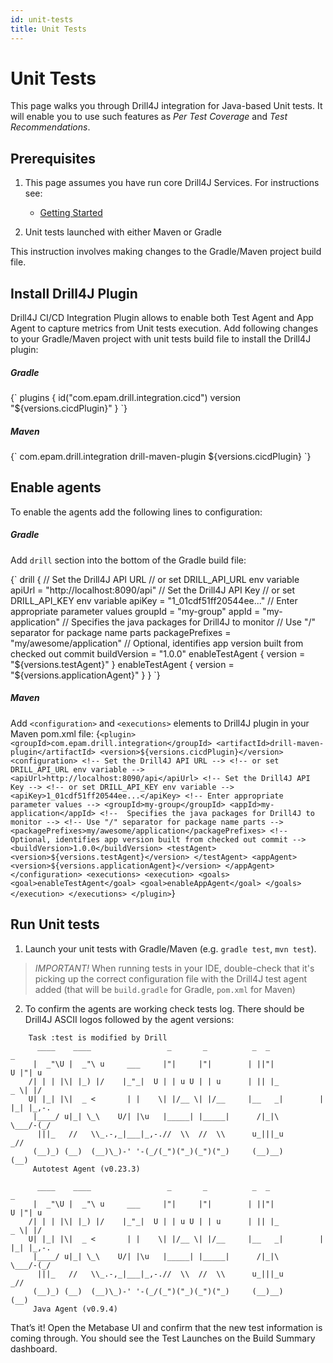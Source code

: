 ```yaml
---
id: unit-tests
title: Unit Tests
---
```


# Unit Tests


This page walks you through Drill4J integration for Java-based Unit tests.
It will enable you to use such features as _Per Test Coverage_ and _Test Recommendations_.

## Prerequisites

1. This page assumes you have run core Drill4J Services. For instructions see:

    - [Getting Started](/docs/getting-started/local-deployment)

2. Unit tests launched with either Maven or Gradle

This instruction involves making changes to the Gradle/Maven project build file.

## Install Drill4J Plugin

Drill4J CI/CD Integration Plugin allows to enable both Test Agent and App Agent to capture metrics from Unit tests execution.
Add following changes to your Gradle/Maven project with unit tests build file to install the Drill4J plugin:

##### Gradle
<Codeblock language="kotlin">
{`
plugins {
    id("com.epam.drill.integration.cicd") version "${versions.cicdPlugin}"
}
`}
</Codeblock>


##### Maven

<Codeblock language="xml">
{`
<build>
    <plugins>
        <plugin>
            <groupId>com.epam.drill.integration</groupId>
            <artifactId>drill-maven-plugin</artifactId>
            <version>${versions.cicdPlugin}</version>
            <configuration>
            </configuration>
        </plugin>
   </plugins>
</build>
`}
</Codeblock>

## Enable agents

To enable the agents add the following lines to configuration:

##### Gradle

Add `drill` section into the bottom of the Gradle build file:

<Codeblock language="groovy">
{`
drill {
    // Set the Drill4J API URL
    // or set DRILL_API_URL env variable
    apiUrl = "http://localhost:8090/api"
    // Set the Drill4J API Key
    // or set DRILL_API_KEY env variable
    apiKey = "1_01cdf51ff20544ee..."
    // Enter appropriate parameter values
    groupId = "my-group"
    appId = "my-application"
    // Specifies the java packages for Drill4J to monitor
    // Use "/" separator for package name parts
    packagePrefixes = "my/awesome/application"
    // Optional, identifies app version built from checked out commit
    buildVersion = "1.0.0"
    enableTestAgent {
        version = "${versions.testAgent}"
    }
    enableTestAgent {
        version = "${versions.applicationAgent}"
    }
}
`}
</Codeblock>

##### Maven
Add `<configuration>` and `<executions>` elements to Drill4J plugin in your Maven pom.xml file:
<Codeblock language="xml">
{`
<plugin>
    <groupId>com.epam.drill.integration</groupId>
    <artifactId>drill-maven-plugin</artifactId>
    <version>${versions.cicdPlugin}</version>
    <configuration>
        <!-- Set the Drill4J API URL -->
        <!-- or set DRILL_API_URL env variable -->
        <apiUrl>http://localhost:8090/api</apiUrl>
        <!-- Set the Drill4J API Key -->
        <!-- or set DRILL_API_KEY env variable -->
        <apiKey>1_01cdf51ff20544ee...</apiKey>
        <!-- Enter appropriate parameter values -->
        <groupId>my-group</groupId>
        <appId>my-application</appId>
        <!--  Specifies the java packages for Drill4J to monitor -->
        <!-- Use "/" separator for package name parts -->
        <packagePrefixes>my/awesome/application</packagePrefixes>
        <!-- Optional, identifies app version built from checked out commit -->
        <buildVersion>1.0.0</buildVersion>
        <testAgent>
            <version>${versions.testAgent}</version>
        </testAgent>
        <appAgent>
            <version>${versions.applicationAgent}</version>
        </appAgent>
    </configuration>
    <executions>
        <execution>
            <goals>
                <goal>enableTestAgent</goal>
                <goal>enableAppAgent</goal>
            </goals>
        </execution>
    </executions>
</plugin>
`}
</Codeblock>

## Run Unit tests

1. Launch your unit tests with Gradle/Maven (e.g. `gradle test`, `mvn test`).

> *IMPORTANT!*
When running tests in your IDE, double-check that it's picking up the correct configuration file with the Drill4J test agent added (that will be `build.gradle` for Gradle, `pom.xml` for Maven)

2. To confirm the agents are working check tests log.
There should be Drill4J ASCII logos followed by the agent versions:

```log
    Task :test is modified by Drill
      ____    ____                 _       _          _  _                _
     |  _"\U |  _"\ u     ___     |"|     |"|        | ||"|            U |"| u
    /| | | |\| |_) |/    |_"_|  U | | u U | | u      | || |_          _ \| |/
    U| |_| |\|  _ <       | |    \| |/__ \| |/__     |__   _|        | |_| |_,-.
     |____/ u|_| \_\    U/| |\u   |_____| |_____|      /|_|\          \___/-(_/
      |||_   //   \\_.-,_|___|_,-.//  \\  //  \\      u_|||_u          _//
     (__)_) (__)  (__)\_)-' '-(_/(_")("_)(_")("_)     (__)__)         (__)
     Autotest Agent (v0.23.3)

      ____    ____                 _       _          _  _                _
     |  _"\U |  _"\ u     ___     |"|     |"|        | ||"|            U |"| u
    /| | | |\| |_) |/    |_"_|  U | | u U | | u      | || |_          _ \| |/
    U| |_| |\|  _ <       | |    \| |/__ \| |/__     |__   _|        | |_| |_,-.
     |____/ u|_| \_\    U/| |\u   |_____| |_____|      /|_|\          \___/-(_/
      |||_   //   \\_.-,_|___|_,-.//  \\  //  \\      u_|||_u          _//
     (__)_) (__)  (__)\_)-' '-(_/(_")("_)(_")("_)     (__)__)         (__)
     Java Agent (v0.9.4)
```
That’s it! Open the Metabase UI and confirm that the new test information is coming through.
You should see the Test Launches on the Build Summary dashboard.
